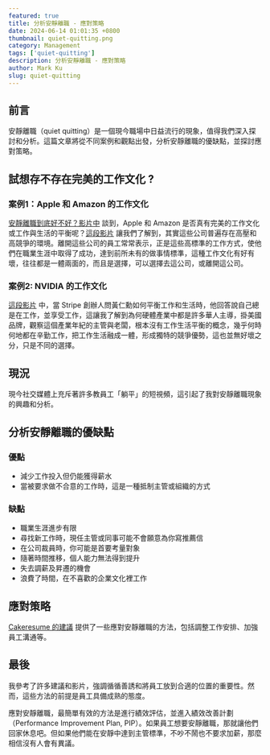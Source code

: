 ```yaml
---
featured: true
title: 分析安靜離職 - 應對策略
date: 2024-06-14 01:01:35 +0800
thumbnail: quiet-quitting.png
category: Management
tags: ['quiet-quitting']
description: 分析安靜離職 - 應對策略
author: Mark Ku
slug: quiet-quitting
---
```

## 前言

安靜離職（quiet quitting）是一個現今職場中日益流行的現象，值得我們深入探討和分析。這篇文章將從不同案例和觀點出發，分析安靜離職的優缺點，並探討應對策略。

## 試想存不存在完美的工作文化 ?
### 案例1：Apple 和 Amazon 的工作文化
[安靜離職到底好不好？影片中](https://www.youtube.com/watch?v=2E_lnngFuvU) 談到，Apple 和 Amazon 是否真有完美的工作文化或工作與生活的平衡呢？[這段影片](https://www.youtube.com/watch?v=2E_lnngFuvU) 讓我們了解到，其實這些公司普遍存在高壓和高競爭的環境。離開這些公司的員工常常表示，正是這些高標準的工作方式，使他們在職業生涯中取得了成功，達到前所未有的做事情標準，這種工作文化有好有壞，往往都是一體兩面的，而且是選擇，可以選擇去這公司，或離開這公司。

### 案例2: NVIDIA 的工作文化

[這段影片](https://www.youtube.com/watch?v=f6XmHpPil6w) 中，當 Stripe 創辦人問黃仁勳如何平衡工作和生活時，他回答說自己總是在工作，並享受工作，這讓我了解到為何硬體產業中都是許多華人主導，掛美國品牌，觀察這個產業年紀的主管與老闆，根本沒有工作生活平衡的概念，幾乎何時何地都在辛勤工作，把工作生活融成一體，形成獨特的競爭優勢，這也並無好壞之分，只是不同的選擇。

## 現況

現今社交媒體上充斥著許多教員工「躺平」的短視頻，這引起了我對安靜離職現象的興趣和分析。

## 分析安靜離職的優缺點

### 優點
* 減少工作投入但仍能獲得薪水
* 當被要求做不合意的工作時，這是一種抵制主管或組織的方式

### 缺點
* 職業生涯進步有限
* 尋找新工作時，現任主管或同事可能不會願意為你寫推薦信
* 在公司裁員時，你可能是首要考量對象
* 隨著時間推移，個人能力無法得到提升
* 失去調薪及昇遷的機會
* 浪費了時間，在不喜歡的企業文化裡工作

## 應對策略

[Cakeresume 的建議](https://www.cakeresume.com/resources/quite-quitting.amp?locale=zh-TW&fbclid=IwZXh0bgNhZW0CMTEAAR0M_PilTRRBaoVIW87yC6ziBpMYVZtmPEx58o3Hy6blcl7sv2wbnfPrV9g_aem_AWAn4KTAKzgnoxDxK0keUxHe1-WAFh5hi2cSk80xdLWcEfPC0nbByLEDdzp5MOWr-aPNk20rATzqwWeACeXiiAe4) 提供了一些應對安靜離職的方法，包括調整工作安排、加強員工溝通等。

## 最後

我參考了許多建議和影片，強調循循善誘和將員工放到合適的位置的重要性。然而，這些方法的前提是員工具備成熟的態度。

應對安靜離職，最簡單有效的方法是進行績效評估，並進入績效改善計劃（Performance Improvement Plan, PIP）。如果員工想要安靜離職，那就讓他們回家休息吧。但如果他們能在安靜中達到主管標準，不吵不鬧也不要求加薪，那麼相信沒有人會有異議。